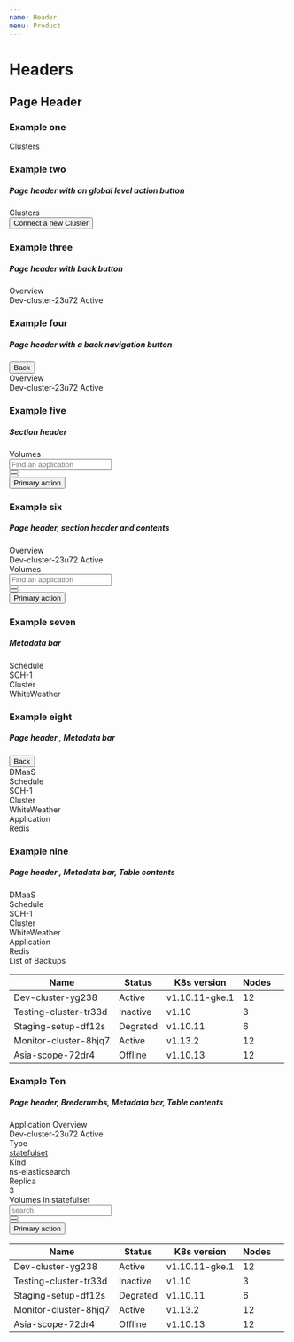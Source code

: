 ```yaml
---
name: Header
menu: Product
---
```



# Headers
## Page Header
### Example one

<Playground>
  <div class="outlet-header">
    <div class="outlet-header__top-bar">
      <div class="outlet-header__top-bar-title">
        <span>Clusters</span>
      </div>
    </div>
  </div>
</Playground>

### Example two
##### Page header with an global level action button

<Playground>
  <div class="outlet-header">
    <div class="outlet-header__top-bar">
      <div class="outlet-header__top-bar-title">
        <span>Clusters</span>
      </div>
      <div class="outlet-header__actions ml-auto">
        <div>
          <button class="btn btn-primary" title="Import new cluster">Connect a new Cluster</button>
        </div>
      </div>
    </div>
  </div>
</Playground>

### Example three
##### Page header with back button


<Playground>
  <div class="outlet-header">
    <div class="outlet-header__top-bar">
      <div class="outlet-header__top-bar-title">
        <span>Overview</span>
      </div>
    </div>
    <div class="outlet-header-meta-block">
      <span class="outlet-header-meta-block_content">Dev-cluster-23u72</span>
      <span class="badge badge-gradient-success badge-pill">Active</span>
    </div>
  </div>
</Playground>

### Example four
##### Page header with a back navigation button


<Playground>
  <div class="outlet-header">
    <div class="outlet-header-navigation">
      <button class="outlet-header-navigation_button">
        <span class="fa fa-arrow-left outlet-header-navigation_icon"></span>
        <span>Back</span>
      </button>
    </div>
    <div class="outlet-header__top-bar">
      <div class="outlet-header__top-bar-title">
        <span>Overview</span>
      </div>
    </div>
    <div class="outlet-header-meta-block">
      <span class="outlet-header-meta-block_content">Dev-cluster-23u72</span>
      <span class="badge badge-gradient-success badge-pill">Active</span>
    </div>
  </div>
</Playground>


### Example five
##### Section header
<Playground>
  <div class="section-header">
    <div class="section-header_title">
      <span class="section-header_title__text">Volumes</span>
    </div>
    <div class="section-header-controls">
      <div class="section-header-controls_item">
        <div class="input-search-icon_wrapper">
          <div class="input-search-icon">
          </div>
          <input class="form-control" placeholder="Find an application"/>
        </div>
      </div>
      <div class="section-header-controls_item">
        <button class="btn btn-secondary"><span class="fa fa-edit"></span></button>
      </div>
      <div class="section-header-controls_item">
        <button class="btn btn-secondary"><span class="fa fa-filter"></span></button>
      </div>
      <div class="section-header-controls_item ml-auto">
        <button class="btn btn-primary">Primary action</button>
      </div>
    </div>
  </div>
</Playground>

### Example six
##### Page header, section header and contents
<Playground>
  <div class="outlet-header">
    <div class="outlet-header__top-bar">
      <div class="outlet-header__top-bar-title">
        <span>Overview</span>
      </div>
    </div>
    <div class="outlet-header-meta-block">
      <span class="outlet-header-meta-block_content">Dev-cluster-23u72</span>
      <span class="badge badge-gradient-success badge-pill">Active</span>
    </div>
  </div>
  <div class="section-header">
    <div class="section-header_title">
      <span class="section-header_title__text">Volumes</span>
    </div>
    <div class="section-header-controls">
      <div class="section-header-controls_item">
        <div class="input-search-icon_wrapper">
          <div class="input-search-icon">
          </div>
          <input class="form-control" placeholder="Find an application"/>
        </div>
      </div>
      <div class="section-header-controls_item">
        <button class="btn btn-secondary"><span class="fa fa-edit"></span></button>
      </div>
      <div class="section-header-controls_item">
        <button class="btn btn-secondary"><span class="fa fa-filter"></span></button>
      </div>
      <div class="section-header-controls_item ml-auto">
        <button class="btn btn-primary">Primary action</button>
      </div>
    </div>
  </div>
</Playground>

### Example seven
##### Metadata bar


<Playground>
 <div class="outlet-header-bar">
    <div class="outlet-header-meta-bar_item">
      <div class="outlet-header-meta-bar_title">
        <span>Schedule</span>
      </div>
      <div class="outlet-header-meta-bar_value">
        <span>SCH-1</span>
    </div>
    </div>
    <div class="outlet-header-meta-bar_item">
      <div class="outlet-header-meta-bar_title">
        <span>Cluster</span>
      </div>
      <div class="outlet-header-meta-bar_value">
        <span>WhiteWeather</span>
      </div>
  </div>
  </div>
</Playground>

### Example eight
##### Page header , Metadata bar 


<Playground>
    <div class="outlet-header">
      <div class="outlet-header-navigation">
    <button class="outlet-header-navigation_button">
      <span class="fa fa-arrow-left outlet-header-navigation_icon" />
      <span>Back</span>
    </button>
  </div>
    <div class="outlet-header__top-bar">
      <div class="outlet-header__top-bar-title">
        <span>DMaaS</span>
      </div>
    </div>
  </div>
  <div class="outlet-header-bar">
    <div class="outlet-header-meta-bar_item">
      <div class="outlet-header-meta-bar_title">
        <span>Schedule</span>
      </div>
      <div class="outlet-header-meta-bar_value">
        <span>SCH-1</span>
    </div>
    </div>
    <div class="outlet-header-meta-bar_item">
      <div class="outlet-header-meta-bar_title">
        <span>Cluster</span>
      </div>
      <div class="outlet-header-meta-bar_value">
        <span>WhiteWeather</span>
      </div>
  </div>
      <div class="outlet-header-meta-bar_item">
      <div class="outlet-header-meta-bar_title">
        <span>Application</span>
      </div>
      <div class="outlet-header-meta-bar_value">
        <span>Redis</span>
      </div>
  </div>
  </div>
</Playground>

### Example nine
##### Page header , Metadata bar, Table contents 


<Playground>
    <div class="outlet-header">
    <div class="outlet-header__top-bar">
      <div class="outlet-header__top-bar-title">
        <span>DMaaS</span>
      </div>
    </div>
  </div>
  <div class="outlet-header-bar">
    <div class="outlet-header-meta-bar_item">
      <div class="outlet-header-meta-bar_title">
        <span>Schedule</span>
      </div>
      <div class="outlet-header-meta-bar_value">
        <span>SCH-1</span>
    </div>
    </div>
    <div class="outlet-header-meta-bar_item">
      <div class="outlet-header-meta-bar_title">
        <span>Cluster</span>
      </div>
      <div class="outlet-header-meta-bar_value">
        <span>WhiteWeather</span>
      </div>
  </div>
      <div class="outlet-header-meta-bar_item">
      <div class="outlet-header-meta-bar_title">
        <span>Application</span>
      </div>
      <div class="outlet-header-meta-bar_value">
        <span>Redis</span>
      </div>
  </div>
  </div>
    <div class="section-header">
  <div class="section-header_title">
    <span class="section-header_title__text">List of Backups</span>
  </div>
  </div>
  <table class="table table-hover">
  <thead>
    <tr>
      <th scope="col">Name</th>
      <th scope="col">Status</th>
      <th scope="col">K8s version</th>
      <th scope="col">Nodes</th>
      <th scope="col" />
    </tr>
  </thead>
  <tbody>
    <tr>
      <td>Dev-cluster-yg238</td>
      <td>
        <span class="badge badge-gradient-success badge-pill">Active</span>
      </td>
      <td>v1.10.11-gke.1</td>
      <td>12</td>
      <td />
    </tr>
    <tr>
      <td>Testing-cluster-tr33d</td>
      <td>
        <span class="badge badge-gradient-danger badge-pill">Inactive</span>
      </td>
      <td>v1.10</td>
      <td>3</td>
      <td />
    </tr>
    <tr>
      <td>Staging-setup-df12s</td>
      <td>
        <span class="badge badge-gradient-warning badge-pill">Degrated</span>
      </td>
      <td>v1.10.11</td>
      <td>6</td>
      <td />
    </tr>
    <tr>
      <td>Monitor-cluster-8hjq7</td>
      <td>
        <span class="badge badge-gradient-success badge-pill">Active</span>
      </td>
      <td>v1.13.2</td>
      <td>12</td>
      <td />
    </tr>
    <tr>
      <td>Asia-scope-72dr4</td>
      <td>
        <span class="badge badge-gradient-danger badge-pill">Offline</span>
      </td>
      <td>v1.10.13</td>
      <td>12</td>
      <td />
    </tr>
  </tbody>
</table>
</Playground>


### Example Ten
##### Page header, Bredcrumbs, Metadata bar, Table contents 


<Playground>
<div class="outlet-header">
  <div class="outlet-header__top-bar">
    <div class="outlet-header__top-bar-title">
      <span>Application Overview</span>
    </div>
  </div>
  <div class="outlet-header-meta-block">
    <span class="outlet-header-meta-block_content">Dev-cluster-23u72</span>
    <span class="badge badge-gradient-success badge-pill">Active</span>
  </div>
</div>
  <div class="outlet-header-bar">
    <div class="outlet-header-meta-bar_item">
      <div class="outlet-header-meta-bar_title">
        <span>Type</span>
      </div>
      <div class="outlet-header-meta-bar_value">
        <a href="/"><span>statefulset</span></a>
    </div>
    </div>
    <div class="outlet-header-meta-bar_item">
      <div class="outlet-header-meta-bar_title">
        <span>Kind</span>
      </div>
      <div class="outlet-header-meta-bar_value">
        <span>ns-elasticsearch</span>
      </div>
  </div>
      <div class="outlet-header-meta-bar_item">
      <div class="outlet-header-meta-bar_title">
        <span>Replica</span>
      </div>
      <div class="outlet-header-meta-bar_value">
        <span>3</span>
      </div>
  </div>
  </div>
  <div class="section-header">
  <div class="section-header_title">
    <span class="section-header_title__text">Volumes in statefulset</span>
  </div>
  <div class="section-header-controls">
    <div class="section-header-controls_item">
      <div class="input-search-icon_wrapper">
        <div class="input-search-icon" />
        <input class="form-control" placeholder="search" />
      </div>
    </div>
    <div class="section-header-controls_item">
      <button class="btn btn-secondary">
        <span class="fa fa-edit" />
      </button>
    </div>
    <div class="section-header-controls_item">
      <button class="btn btn-secondary">
        <span class="fa fa-filter" />
      </button>
    </div>
    <div class="section-header-controls_item ml-auto">
      <button class="btn btn-primary">Primary action</button>
    </div>
  </div>
</div>
  <table class="table table-hover">
  <thead>
    <tr>
      <th scope="col">Name</th>
      <th scope="col">Status</th>
      <th scope="col">K8s version</th>
      <th scope="col">Nodes</th>
      <th scope="col" />
    </tr>
  </thead>
  <tbody>
    <tr>
      <td>Dev-cluster-yg238</td>
      <td>
        <span class="badge badge-gradient-success badge-pill">Active</span>
      </td>
      <td>v1.10.11-gke.1</td>
      <td>12</td>
      <td />
    </tr>
    <tr>
      <td>Testing-cluster-tr33d</td>
      <td>
        <span class="badge badge-gradient-danger badge-pill">Inactive</span>
      </td>
      <td>v1.10</td>
      <td>3</td>
      <td />
    </tr>
    <tr>
      <td>Staging-setup-df12s</td>
      <td>
        <span class="badge badge-gradient-warning badge-pill">Degrated</span>
      </td>
      <td>v1.10.11</td>
      <td>6</td>
      <td />
    </tr>
    <tr>
      <td>Monitor-cluster-8hjq7</td>
      <td>
        <span class="badge badge-gradient-success badge-pill">Active</span>
      </td>
      <td>v1.13.2</td>
      <td>12</td>
      <td />
    </tr>
    <tr>
      <td>Asia-scope-72dr4</td>
      <td>
        <span class="badge badge-gradient-danger badge-pill">Offline</span>
      </td>
      <td>v1.10.13</td>
      <td>12</td>
      <td />
    </tr>
  </tbody>
</table>
</Playground>
